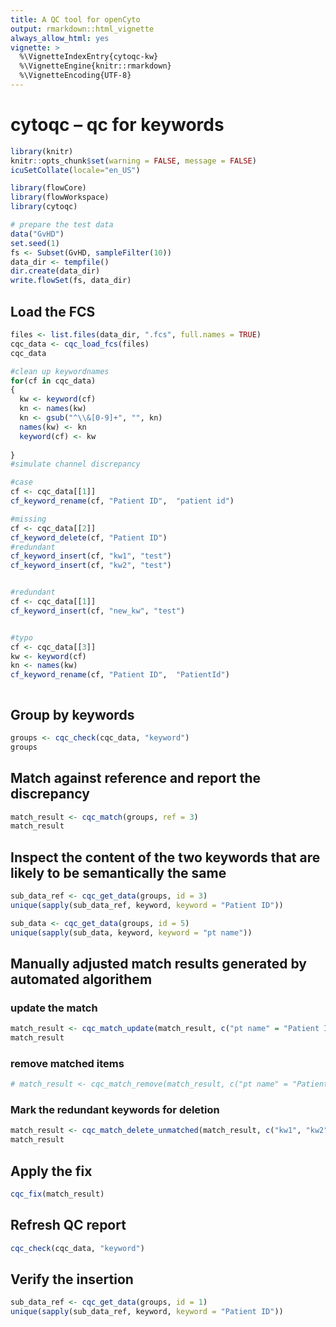 ```yaml
---
title: A QC tool for openCyto
output: rmarkdown::html_vignette
always_allow_html: yes
vignette: >
  %\VignetteIndexEntry{cytoqc-kw}
  %\VignetteEngine{knitr::rmarkdown}
  %\VignetteEncoding{UTF-8}
---
```

# cytoqc -- qc for keywords


```r
library(knitr)
knitr::opts_chunk$set(warning = FALSE, message = FALSE)
icuSetCollate(locale="en_US")
```


```r
library(flowCore)
library(flowWorkspace)
library(cytoqc)
```

```r
# prepare the test data
data("GvHD")
set.seed(1)
fs <- Subset(GvHD, sampleFilter(10))
data_dir <- tempfile()
dir.create(data_dir)
write.flowSet(fs, data_dir)
```

## Load the FCS

```r
files <- list.files(data_dir, ".fcs", full.names = TRUE)
cqc_data <- cqc_load_fcs(files)
cqc_data
```

```r
#clean up keywordnames
for(cf in cqc_data)
{
  kw <- keyword(cf)
  kn <- names(kw)
  kn <- gsub("^\\&[0-9]+", "", kn)
  names(kw) <- kn
  keyword(cf) <- kw
  
}
#simulate channel discrepancy

#case
cf <- cqc_data[[1]]
cf_keyword_rename(cf, "Patient ID",  "patient id")

#missing
cf <- cqc_data[[2]]
cf_keyword_delete(cf, "Patient ID")
#redundant
cf_keyword_insert(cf, "kw1", "test")
cf_keyword_insert(cf, "kw2", "test")


#redundant
cf <- cqc_data[[1]]
cf_keyword_insert(cf, "new_kw", "test")


#typo
cf <- cqc_data[[3]]
kw <- keyword(cf)
kn <- names(kw)
cf_keyword_rename(cf, "Patient ID",  "PatientId")



```

## Group by keywords
```r
groups <- cqc_check(cqc_data, "keyword")
groups

```

## Match against reference and report the discrepancy
```r
match_result <- cqc_match(groups, ref = 3)
match_result
```


## Inspect the content of the two keywords that are likely to be semantically the same
```r
sub_data_ref <- cqc_get_data(groups, id = 3)
unique(sapply(sub_data_ref, keyword, keyword = "Patient ID"))

sub_data <- cqc_get_data(groups, id = 5)
unique(sapply(sub_data, keyword, keyword = "pt name"))

```

##  Manually adjusted match results generated by automated algorithem

### update the match
```r
match_result <- cqc_match_update(match_result, c("pt name" = "Patient ID"))
match_result
```
### remove matched items 
```r
# match_result <- cqc_match_remove(match_result, c("pt name" = "Patient ID"))
```

### Mark the redundant keywords for deletion
```r
match_result <- cqc_match_delete_unmatched(match_result, c("kw1", "kw2"))
match_result
```

## Apply the fix

```r
cqc_fix(match_result)
```

## Refresh QC report 
```r
cqc_check(cqc_data, "keyword")
```

## Verify the insertion
```r
sub_data_ref <- cqc_get_data(groups, id = 1)
unique(sapply(sub_data_ref, keyword, keyword = "Patient ID"))
```


